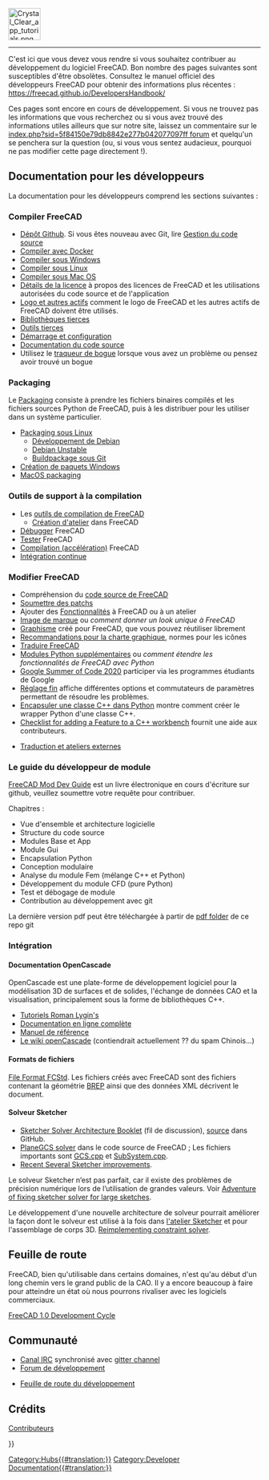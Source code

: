 <languages/>
{{TOCright}}
[[Image:Crystal_Clear_app_tutorials.png|64px]]
----

C'est ici que vous devez vous rendre si vous souhaitez contribuer au développement du logiciel FreeCAD.
Bon nombre des pages suivantes sont susceptibles d'être obsolètes. Consultez le manuel officiel des développeurs FreeCAD pour obtenir des informations plus récentes : https://freecad.github.io/DevelopersHandbook/

Ces pages sont encore en cours de développement. Si vous ne trouvez pas les informations que vous recherchez ou si vous avez trouvé des informations utiles ailleurs que sur notre site, laissez un commentaire sur le [https://forum.freecad.org/ index.php?sid=5f84150e79db8842e277b042077097ff forum] et quelqu'un se penchera sur la question (ou, si vous vous sentez audacieux, pourquoi ne pas modifier cette page directement !).

<span id="Developer_Documentation"></span>
== Documentation pour les développeurs ==

La documentation pour les développeurs comprend les sections suivantes :

<span id="Compiling_FreeCAD"></span>
=== Compiler FreeCAD ===

* [https://github.com/FreeCAD/FreeCAD Dépôt Github]. Si vous êtes nouveau avec Git, lire [[Source_code_management/fr|Gestion du code source]]
* [[Compile_on_Docker/fr|Compiler avec Docker]]
* [[Compile_on_Windows/fr|Compiler sous Windows]]
* [[Compile_on_Linux/fr|Compiler sous Linux]]
* [[Compile_on_MacOS/fr|Compiler sous Mac OS]]
* [[Licence/fr|Détails de la licence]] à propos des licences de FreeCAD et les utilisations autorisées du code source et de l'application
* [[Logo/fr|Logo et autres actifs]] comment le logo de FreeCAD et les autres actifs de FreeCAD doivent être utilisés.
* [[Third_Party_Libraries/fr|Bibliothèques tierces]]
* [[Third_Party_Tools/fr|Outils tierces]]
* [[Start_up_and_Configuration/fr|Démarrage et configuration]]
* [[Source_documentation/fr|Documentation du code source]]
* Utilisez le [[Tracker/fr|traqueur de bogue]] lorsque vous avez un problème ou pensez avoir trouvé un bogue

=== Packaging ===

Le [[Packaging/fr|Packaging]] consiste à prendre les fichiers binaires compilés et les fichiers sources Python de FreeCAD, puis à les distribuer pour les utiliser dans un système particulier.

* [[Linux_packaging/fr|Packaging sous Linux]]
** [[Debian_development/fr|Développement de Debian]]
** [[Debian_Unstable/fr|Debian Unstable]]
** [[Git_buildpackage/fr|Buildpackage sous Git]]
* [[Windows_packaging/fr|Création de paquets Windows]]
* [[MacOS_packaging|MacOS packaging]]

<span id="Build_Support_Tools"></span>
=== Outils de support à la compilation ===

* Les [[FreeCAD_Build_Tool/fr|outils de compilation de FreeCAD]]
** [[Workbench_creation/fr|Création d'atelier]] dans FreeCAD
* [[Debugging/fr|Débugger]] FreeCAD
* [[Testing/fr|Tester]] FreeCAD
* [[Compiling_(Speeding_up)/fr|Compilation (accélération)]] FreeCAD
* [[Continuous_Integration/fr|Intégration continue]]

<span id="Modifying_FreeCAD"></span>
=== Modifier FreeCAD ===

* Compréhension du [[The FreeCAD source code/fr|code source de FreeCAD]]
* [[Tracker#Submitting_patches|Soumettre des patchs]]
* Ajouter des [[Gui Command/fr|Fonctionnalités]] à FreeCAD ou à un atelier
* [[Branding/fr|Image de marque]] ou ''comment donner un look unique à FreeCAD''
* [[Artwork/fr|Graphisme]] créé pour FreeCAD, que vous pouvez réutiliser librement
* [[Artwork_Guidelines/fr|Recommandations pour la charte graphique]], normes pour les icônes
* [[Localisation/fr|Traduire FreeCAD]]
* [[Extra_python_modules/fr|Modules Python supplémentaires]] ou ''comment étendre les fonctionnalités de FreeCAD avec Python''
* [[Google_Summer_of_Code_2020|Google Summer of Code 2020]] participer via les programmes étudiants de Google
* [[Fine-tuning/fr|Réglage fin]] affiche différentes options et commutateurs de paramètres permettant de résoudre les problèmes.
* [[Wrapping_a_Cplusplus_class_in_Python/fr|Encapsuler une classe C++ dans Python]] montre comment créer le wrapper Python d'une classe C++.
* [[NewFeatureCheckList_C++|Checklist for adding a Feature to a C++ workbench]] fournit une aide aux contributeurs.

* [[Translating an external workbench/fr|Traduction et ateliers externes]]

<span id="Module_developer&#039;s_guide"></span>
=== Le guide du développeur de module ===

[https://github.com/qingfengxia/FreeCAD_Mod_Dev_Guide FreeCAD Mod Dev Guide] est un livre électronique en cours d'écriture sur github, veuillez soumettre votre requête pour contribuer.

Chapitres :
* Vue d'ensemble et architecture logicielle
* Structure du code source
* Modules Base et App
* Module Gui
* Encapsulation Python
* Conception modulaire
* Analyse du module Fem (mélange C++ et Python)
* Développement du module CFD (pure Python)
* Test et débogage de module
* Contribution au développement avec git

La dernière version pdf peut être téléchargée à partir de [https://github.com/qingfengxia/FreeCAD_Mod_Dev_Guide/tree/master/pdf pdf folder] de ce repo git

<span id="Internals"></span>
=== Intégration ===

<span id="OpenCascade_Documentation"></span>
==== Documentation OpenCascade ====

OpenCascade est une plate-forme de développement logiciel pour la modélisation 3D de surfaces et de solides, l'échange de données CAO et la visualisation, principalement sous la forme de bibliothèques C++.

* [http://opencascade.wikidot.com/romansarticles Tutoriels Roman Lygin's]
* [https://dev.opencascade.org/doc/overview/html/index.html Documentation en ligne complète]
* [https://dev.opencascade.org/doc/refman/html/index.html Manuel de référence]
* [http://opencascade.wikidot.com Le wiki openCascade] (contiendrait actuellement ?? du spam Chinois...)

<span id="File_format"></span>
====Formats de fichiers====

[[File_Format_FCStd|File Format FCStd]]. Les fichiers créés avec FreeCAD sont des fichiers {{incode|.zip}} contenant la géométrie [https://fr.wikipedia.org/wiki/B-Rep BREP] ainsi que des données XML décrivent le document.

<span id="Sketcher_solver"></span>
==== Solveur Sketcher ====

* [https://forum.freecad.org/viewtopic.php?f=10&t=36355 Sketcher Solver Architecture Booklet] (fil de discussion), [https://github.com/abdullahtahiriyo/FreeCADBooks/tree/master/FreeCAD_Solver_Architecture source] dans GitHub.
* [https://github.com/FreeCAD/FreeCAD/blob/master/src/Mod/Sketcher/App/planegcs/ PlaneGCS solver] dans le code source de FreeCAD ; Les fichiers importants sont [https://github.com/FreeCAD/FreeCAD/blob/master/src/Mod/Sketcher/App/planegcs/GCS.cpp GCS.cpp] et [https://github.com/FreeCAD/FreeCAD/blob/master/src/Mod/Sketcher/App/planegcs/SubSystem.cpp SubSystem.cpp].
* [https://forum.freecad.org/viewtopic.php?f=9&t=29192 Recent Several Sketcher improvements].

Le solveur Sketcher n’est pas parfait, car il existe des problèmes de précision numérique lors de l’utilisation de grandes valeurs. Voir [https://forum.freecad.org/viewtopic.php?f=10&t=40502 Adventure of fixing sketcher solver for large sketches].

Le développement d'une nouvelle architecture de solveur pourrait améliorer la façon dont le solveur est utilisé à la fois dans [[Sketcher Workbench/fr|l'atelier Sketcher]] et pour l'assemblage de corps 3D. [https://forum.freecad.org/viewtopic.php?f=20&t=40525 Reimplementing constraint solver].

<span id="Roadmap"></span>
== Feuille de route ==

FreeCAD, bien qu'utilisable dans certains domaines, n'est qu'au début d'un long chemin vers le grand public de la CAO. Il y a encore beaucoup à faire pour atteindre un état où nous pourrons rivaliser avec les logiciels commerciaux.

[[FreeCAD_1.0_Development_Cycle|FreeCAD 1.0 Development Cycle]]

<span id="Community"></span>
== Communauté ==

* [ircs://irc.libera.chat:6697/freecad Canal IRC] synchronisé avec [https://gitter.im/FreeCAD/FreeCAD gitter channel]
* [https://forum.freecad.org/viewforum.php?f=6 Forum de développement]

* [[Development roadmap/fr|Feuille de route du développement]]

== Crédits ==
[[Contributors/fr|Contributeurs]]

{{Userdocnavi{{#translation:}}}}
[[Category:Hubs{{#translation:}}]]
[[Category:Developer Documentation{{#translation:}}]]